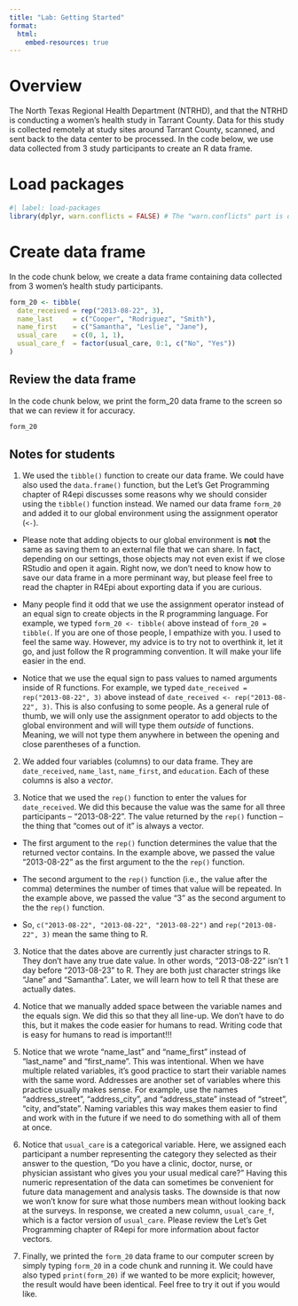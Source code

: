 ```yaml
---
title: "Lab: Getting Started"
format:
  html:
    embed-resources: true
---
```


# Overview

The North Texas Regional Health Department (NTRHD), and that the NTRHD is conducting a women's health study in Tarrant County. Data for this study is collected remotely at study sites around Tarrant County, scanned, and sent back to the data center to be processed. In the code below, we use data collected from 3 study participants to create an R data frame.

# Load packages

```r
#| label: load-packages
library(dplyr, warn.conflicts = FALSE) # The "warn.conflicts" part is optional
```

# Create data frame

In the code chunk below, we create a data frame containing data collected from 3 women's health study participants.

```r
form_20 <- tibble(
  date_received = rep("2013-08-22", 3),
  name_last     = c("Cooper", "Rodriguez", "Smith"),
  name_first    = c("Samantha", "Leslie", "Jane"),
  usual_care    = c(0, 1, 1),
  usual_care_f  = factor(usual_care, 0:1, c("No", "Yes"))
)
```

## Review the data frame

In the code chunk below, we print the form_20 data frame to the screen so that we can review it for accuracy.

```r
form_20
```

## Notes for students

1. We used the `tibble()` function to create our data frame. We could have also used the `data.frame()` function, but the Let's Get Programming chapter of R4epi discusses some reasons why we should consider using the `tibble()` function instead. We named our data frame `form_20` and added it to our global environment using the assignment operator (`<-`). 
  
  - Please note that adding objects to our global environment is **not** the same as saving them to an external file that we can share. In fact, depending on our settings, those objects may not even exist if we close RStudio and open it again. Right now, we don't need to know how to save our data frame in a more perminant way, but please feel free to read the chapter in R4Epi about exporting data if you are curious.
  
  - Many people find it odd that we use the assignment operator instead of an equal sign to create objects in the R programming language. For example, we typed `form_20 <- tibble(` above instead of `form_20 = tibble(`. If you are one of those people, I empathize with you. I used to feel the same way. However, my advice is to try not to overthink it, let it go, and just follow the R programming convention. It will make your life easier in the end.
  
  - Notice that we use the equal sign to pass values to named arguments inside of R functions. For example, we typed `date_received = rep("2013-08-22", 3)` above instead of `date_received <- rep("2013-08-22", 3)`. This is also confusing to some people. As a general rule of thumb, we will only use the assignment operator to add objects to the global environment and will will type them _outside_ of functions. Meaning, we will not type them anywhere in between the opening and close parentheses of a function.

2. We added four variables (columns) to our data frame. They are `date_received`,  `name_last`, `name_first`, and `education`. Each of these columns is also a _vector_.

3. Notice that we used the `rep()` function to enter the values for `date_received`. We did this because the value was the same for all three participants -- "2013-08-22". The value returned by the `rep()` function -- the thing that "comes out of it" is always a vector. 
  
  - The first argument to the `rep()` function determines the value that the returned vector contains. In the example above, we passed the value "2013-08-22" as the first argument to the the `rep()` function. 
  
  - The second argument to the `rep()` function (i.e., the value after the comma) determines the number of times that value will be repeated. In the example above, we passed the value "3" as the second argument to the the `rep()` function.
  
  - So, `c("2013-08-22", "2013-08-22", "2013-08-22")` and `rep("2013-08-22", 3)` mean the same thing to R.

3. Notice that the dates above are currently just character strings to R. They don't have any true date value. In other words, "2013-08-22" isn't 1 day before "2013-08-23" to R. They are both just character strings like "Jane" and "Samantha". Later, we will learn how to tell R that these are actually dates.

4. Notice that we manually added space between the variable names and the equals sign. We did this so that they all line-up. We don't have to do this, but it makes the code easier for humans to read. Writing code that is easy for humans to read is important!!!

5. Notice that we wrote "name_last" and "name_first" instead of "last_name" and "first_name". This was intentional. When we have multiple related variables, it's good practice to start their variable names with the same word. Addresses are another set of variables where this practice usually makes sense. For example, use the names "address_street", "address_city", and "address_state" instead of "street", "city, and "state". Naming variables this way makes them easier to find and work with in the future if we need to do something with all of them at once.

6. Notice that `usual_care` is a categorical variable. Here, we assigned each participant a number representing the category they selected as their answer to the question, "Do you have a clinic, doctor, nurse, or physician assistant who gives you your usual medical care?" Having this numeric representation of the data can sometimes be convenient for future data management and analysis tasks. The downside is that now we won't know for sure what those numbers mean without looking back at the surveys. In response, we created a new column, `usual_care_f`, which is a factor version of `usual_care`. Please review the Let's Get Programming chapter of R4epi for more information about factor vectors.

7. Finally, we printed the `form_20` data frame to our computer screen by simply typing `form_20` in a code chunk and running it. We could have also typed `print(form_20)` if we wanted to be more explicit; however, the result would have been identical. Feel free to try it out if you would like.
